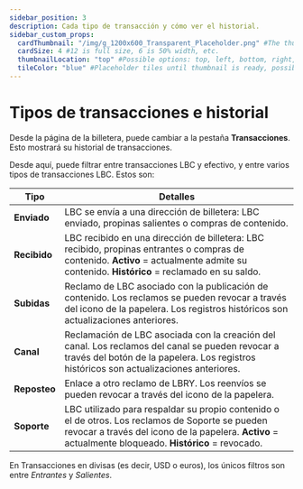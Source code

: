 ---
sidebar_position: 3
description: Cada tipo de transacción y cómo ver el historial.
sidebar_custom_props:
  cardThumbnail: "/img/g_1200x600_Transparent_Placeholder.png" #The thumbnail on the category card.
  cardSize: 4 #12 is full size, 6 is 50% width, etc.
  thumbnailLocation: "top" #Possible options: top, left, bottom, right, none
  tileColor: "blue" #Placeholder tiles until thumbnail is ready, possible options: blue, cream, darkpurple, lightpurple, mauve, orange, pink, none
---

# Tipos de transacciones e historial

Desde la página de la billetera, puede cambiar a la pestaña **Transacciones**. Esto mostrará su historial de transacciones.

Desde aquí, puede filtrar entre transacciones LBC y efectivo, y entre varios tipos de transacciones LBC. Estos son:

| Tipo        | Detalles |
------------- | ---------------
| **Enviado** | LBC se envía a una dirección de billetera: LBC enviado, propinas salientes o compras de contenido.
| **Recibido** | LBC recibido en una dirección de billetera: LBC recibido, propinas entrantes o compras de contenido. **Activo** = actualmente admite su contenido. **Histórico** = reclamado en su saldo.
| **Subidas** | Reclamo de LBC asociado con la publicación de contenido. Los reclamos se pueden revocar a través del icono de la papelera. Los registros históricos son actualizaciones anteriores.
| **Canal** | Reclamación de LBC asociada con la creación del canal. Los reclamos del canal se pueden revocar a través del botón de la papelera. Los registros históricos son actualizaciones anteriores.
| **Reposteo** | Enlace a otro reclamo de LBRY. Los reenvíos se pueden revocar a través del icono de la papelera.
| **Soporte** | LBC utilizado para respaldar su propio contenido o el de otros. Los reclamos de Soporte se pueden revocar a través del icono de la papelera. **Activo** = actualmente bloqueado. **Histórico** = revocado.

En Transacciones en divisas (es decir, USD o euros), los únicos filtros son entre *Entrantes* y *Salientes*.